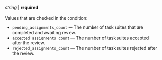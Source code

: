 _string_ \| **required**<br/><br/>Values that are checked in the condition:

- `pending_assignments_count` — The number of task suites that are completed and awaiting review.
- `accepted_assignments_count` — The number of task suites accepted after the review.
- `rejected_assignments_count` — The number of task suites rejected after the review.